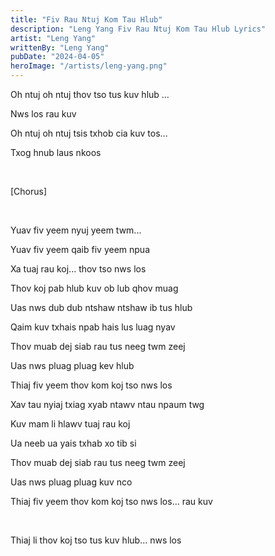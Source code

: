 ```yaml
---
title: "Fiv Rau Ntuj Kom Tau Hlub"
description: "Leng Yang Fiv Rau Ntuj Kom Tau Hlub Lyrics"
artist: "Leng Yang"
writtenBy: "Leng Yang"
pubDate: "2024-04-05"
heroImage: "/artists/leng-yang.png"
---
```


Oh ntuj oh ntuj thov tso tus kuv hlub ...

Nws los rau kuv

Oh ntuj oh ntuj tsis txhob cia kuv tos...

Txog hnub laus nkoos

<br />

[Chorus]

<br />

Yuav fiv yeem nyuj yeem twm...

Yuav fiv yeem qaib fiv yeem npua

Xa tuaj rau koj... thov tso nws los

Thov koj pab hlub kuv ob lub qhov muag

Uas nws dub dub ntshaw ntshaw ib tus hlub

Qaim kuv txhais npab hais lus luag nyav

Thov muab dej siab rau tus neeg twm zeej

Uas nws pluag pluag kev hlub

Thiaj fiv yeem thov kom koj tso nws los

Xav tau nyiaj txiag xyab ntawv ntau npaum twg

Kuv mam li hlawv tuaj rau koj

Ua neeb ua yais txhab xo tib si

Thov muab dej siab rau tus neeg twm zeej

Uas nws pluag pluag kuv nco

Thiaj fiv yeem thov kom koj tso nws los... rau kuv

<br />

Thiaj li thov koj tso tus kuv hlub... nws los

